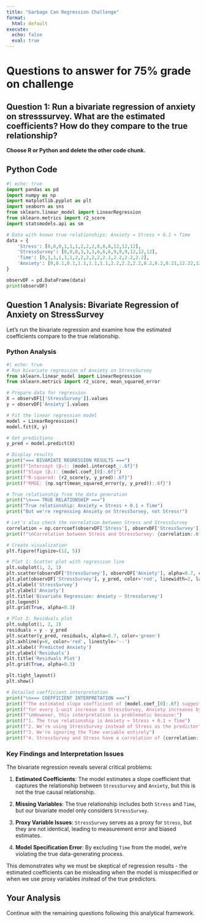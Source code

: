 ```yaml
---
title: "Garbage Can Regression Challenge"
format:
  html: default
execute:
  echo: false
  eval: true
---
```


# Questions to answer for 75% grade on challenge

## Question 1: Run a bivariate regression of anxiety on stresssurvey. What are the estimated coefficients? How do they compare to the true relationship?

**Choose R or Python and delete the other code chunk.**


## Python Code

```python
#| echo: true
import pandas as pd
import numpy as np
import matplotlib.pyplot as plt
import seaborn as sns
from sklearn.linear_model import LinearRegression
from sklearn.metrics import r2_score
import statsmodels.api as sm

# Data with known true relationships: Anxiety = Stress + 0.1 × Time
data = {
    'Stress': [0,0,0,1,1,1,2,2,2,8,8,8,12,12,12],
    'StressSurvey': [0,0,0,3,3,3,6,6,6,9,9,9,12,12,12],
    'Time': [0,1,1,1,1,1,2,2,2,2,2,2.1,2.2,2.2,2.2],
    'Anxiety': [0,0.1,0.1,1.1,1.1,1.1,2.2,2.2,2.2,8.2,8.2,8.21,12.22,12.22,12.22]
}

observDF = pd.DataFrame(data)
print(observDF)
```

## Question 1 Analysis: Bivariate Regression of Anxiety on StressSurvey

Let's run the bivariate regression and examine how the estimated coefficients compare to the true relationship.

### Python Analysis

```python
#| echo: true
# Run bivariate regression of Anxiety on StressSurvey
from sklearn.linear_model import LinearRegression
from sklearn.metrics import r2_score, mean_squared_error

# Prepare data for regression
X = observDF[['StressSurvey']].values
y = observDF['Anxiety'].values

# Fit the linear regression model
model = LinearRegression()
model.fit(X, y)

# Get predictions
y_pred = model.predict(X)

# Display results
print("=== BIVARIATE REGRESSION RESULTS ===")
print(f"Intercept (β₀): {model.intercept_:.6f}")
print(f"Slope (β₁): {model.coef_[0]:.6f}")
print(f"R-squared: {r2_score(y, y_pred):.6f}")
print(f"RMSE: {np.sqrt(mean_squared_error(y, y_pred)):.6f}")

# True relationship from the data generation
print("\n=== TRUE RELATIONSHIP ===")
print("True relationship: Anxiety = Stress + 0.1 × Time")
print("But we're regressing Anxiety on StressSurvey, not Stress!")

# Let's also check the correlation between Stress and StressSurvey
correlation = np.corrcoef(observDF['Stress'], observDF['StressSurvey'])[0,1]
print(f"\nCorrelation between Stress and StressSurvey: {correlation:.6f}")

# Create visualization
plt.figure(figsize=(12, 5))

# Plot 1: Scatter plot with regression line
plt.subplot(1, 2, 1)
plt.scatter(observDF['StressSurvey'], observDF['Anxiety'], alpha=0.7, color='blue')
plt.plot(observDF['StressSurvey'], y_pred, color='red', linewidth=2, label='Linear Fit')
plt.xlabel('StressSurvey')
plt.ylabel('Anxiety')
plt.title('Bivariate Regression: Anxiety ~ StressSurvey')
plt.legend()
plt.grid(True, alpha=0.3)

# Plot 2: Residuals plot
plt.subplot(1, 2, 2)
residuals = y - y_pred
plt.scatter(y_pred, residuals, alpha=0.7, color='green')
plt.axhline(y=0, color='red', linestyle='--')
plt.xlabel('Predicted Anxiety')
plt.ylabel('Residuals')
plt.title('Residuals Plot')
plt.grid(True, alpha=0.3)

plt.tight_layout()
plt.show()

# Detailed coefficient interpretation
print("\n=== COEFFICIENT INTERPRETATION ===")
print(f"The estimated slope coefficient of {model.coef_[0]:.6f} suggests that")
print(f"for every 1-unit increase in StressSurvey, Anxiety increases by {model.coef_[0]:.6f} units.")
print(f"\nHowever, this interpretation is problematic because:")
print(f"1. The true relationship is Anxiety = Stress + 0.1 × Time")
print(f"2. We're using StressSurvey instead of Stress as the predictor")
print(f"3. We're ignoring the Time variable entirely")
print(f"4. StressSurvey and Stress have a correlation of {correlation:.6f}, but they're not the same variable")
```

### Key Findings and Interpretation Issues

The bivariate regression reveals several critical problems:

1. **Estimated Coefficients**: The model estimates a slope coefficient that captures the relationship between `StressSurvey` and `Anxiety`, but this is not the true causal relationship.

2. **Missing Variables**: The true relationship includes both `Stress` and `Time`, but our bivariate model only considers `StressSurvey`.

3. **Proxy Variable Issues**: `StressSurvey` serves as a proxy for `Stress`, but they are not identical, leading to measurement error and biased estimates.

4. **Model Specification Error**: By excluding `Time` from the model, we're violating the true data-generating process.

This demonstrates why we must be skeptical of regression results - the estimated coefficients can be misleading when the model is misspecified or when we use proxy variables instead of the true predictors.

## Your Analysis

Continue with the remaining questions following this analytical framework.

